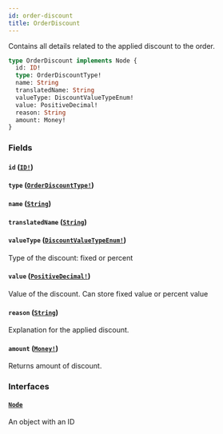 ```yaml
---
id: order-discount
title: OrderDiscount
---
```


Contains all details related to the applied discount to the order.

```graphql
type OrderDiscount implements Node {
  id: ID!
  type: OrderDiscountType!
  name: String
  translatedName: String
  valueType: DiscountValueTypeEnum!
  value: PositiveDecimal!
  reason: String
  amount: Money!
}
```

### Fields

#### `id` ([`ID!`](../../../developer/api-reference/scalars/id))

#### `type` ([`OrderDiscountType!`](../../../developer/api-reference/enums/order-discount-type))

#### `name` ([`String`](../../../developer/api-reference/scalars/string))

#### `translatedName` ([`String`](../../../developer/api-reference/scalars/string))

#### `valueType` ([`DiscountValueTypeEnum!`](../../../developer/api-reference/enums/discount-value-type-enum))

Type of the discount: fixed or percent

#### `value` ([`PositiveDecimal!`](../../../developer/api-reference/scalars/positive-decimal))

Value of the discount. Can store fixed value or percent value

#### `reason` ([`String`](../../../developer/api-reference/scalars/string))

Explanation for the applied discount.

#### `amount` ([`Money!`](../../../developer/api-reference/objects/money))

Returns amount of discount.

### Interfaces

#### [`Node`](../../../developer/api-reference/interfaces/node)

An object with an ID
